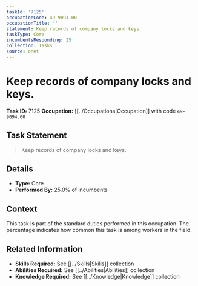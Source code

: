 ```yaml
---
taskId: '7125'
occupationCode: 49-9094.00
occupationTitle: ''
statement: Keep records of company locks and keys.
taskType: Core
incumbentsResponding: 25
collection: Tasks
source: onet
---
```

# Keep records of company locks and keys.

**Task ID:** 7125
**Occupation:** [[../Occupations|Occupation]] with code `49-9094.00`

## Task Statement

> Keep records of company locks and keys.

## Details

- **Type:** Core
- **Performed By:** 25.0% of incumbents

## Context

This task is part of the standard duties performed in this occupation. The percentage indicates how common this task is among workers in the field.

## Related Information

- **Skills Required:** See [[../Skills|Skills]] collection
- **Abilities Required:** See [[../Abilities|Abilities]] collection
- **Knowledge Required:** See [[../Knowledge|Knowledge]] collection
